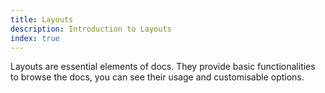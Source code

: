 ```yaml
---
title: Layouts
description: Introduction to Layouts
index: true
---
```


Layouts are essential elements of docs.
They provide basic functionalities to browse the docs, you can see their usage and customisable options.
